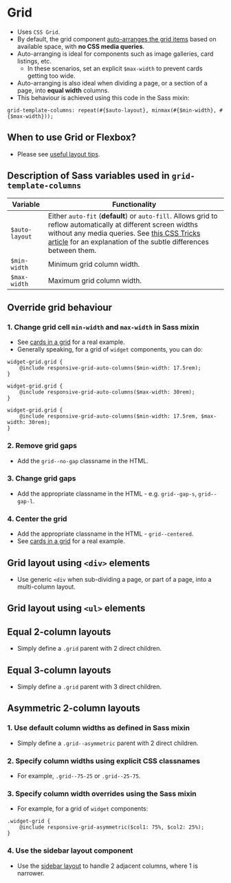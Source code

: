
# Grid
- Uses `CSS Grid`.
- By default, the grid component [auto-arranges the grid items](https://css-tricks.com/look-ma-no-media-queries-responsive-layouts-using-css-grid/) based on available space, with **no CSS media queries**.
- Auto-arranging is ideal for components such as image galleries, card listings, etc.
    - In these scenarios, set an explicit `$max-width` to prevent cards getting too wide.
- Auto-arranging is also ideal when dividing a page, or a section of a page, into **equal width** columns.
- This behaviour is achieved using this code in the Sass mixin:
```
grid-template-columns: repeat(#{$auto-layout}, minmax(#{$min-width}, #{$max-width}));
```

## When to use Grid or Flexbox?
- Please see [useful layout tips](/story/layout-useful-layout-tips--page).

## Description of Sass variables used in `grid-template-columns`

Variable | Functionality
--- | ---
`$auto-layout` | Either `auto-fit` (**default**) or `auto-fill`. Allows grid to reflow automatically at different screen widths without any media queries. See [this CSS Tricks article](https://css-tricks.com/auto-sizing-columns-css-grid-auto-fill-vs-auto-fit/) for an explanation of the subtle differences between them.
`$min-width` | Minimum grid column width.
`$max-width` | Maximum grid column width.


## Override grid behaviour

### 1. Change grid cell `min-width` and `max-width` in Sass mixin
- See [cards in a grid](/story/components-cards--card-grid) for a real example.
- Generally speaking, for a grid of `widget` components, you can do:
```
widget-grid.grid {
    @include responsive-grid-auto-columns($min-width: 17.5rem);
}
```
```
widget-grid.grid {
    @include responsive-grid-auto-columns($max-width: 30rem);
}
```
```
widget-grid.grid {
    @include responsive-grid-auto-columns($min-width: 17.5rem, $max-width: 30rem);
}
```

### 2. Remove grid gaps
- Add the `grid--no-gap` classname in the HTML.

### 3. Change grid gaps
- Add the appropriate classname in the HTML - e.g. `grid--gap-s`, `grid--gap-l`.

### 4. Center the grid
- Add the appropriate classname in the HTML - `grid--centered`.
- See [cards in a grid](/story/components-cards--card-grid) for a real example.

## Grid layout using `<div>` elements
- Use generic `<div` when sub-dividing a page, or part of a page, into a multi-column layout.

<Preview>
    <Story id="layout-grid--grid" />
</Preview>

## Grid layout using `<ul>` elements

<Preview>
    <Story id="layout-grid--grid-list" />
</Preview>

## Equal 2-column layouts
- Simply define a `.grid` parent with 2 direct children.

<Preview>
    <Story id="layout-grid--grid-2-equal-cols" />
</Preview>

## Equal 3-column layouts
- Simply define a `.grid` parent with 3 direct children.

<Preview>
    <Story id="layout-grid--grid-3-equal-cols" />
</Preview>

## Asymmetric 2-column layouts
### 1. Use default column widths as defined in Sass mixin
- Simply define a `.grid--asymmetric` parent with 2 direct children.

### 2. Specify column widths using explicit CSS classnames
- For example, `.grid--75-25` or `.grid--25-75`.

### 3. Specify column width overrides using the Sass mixin
- For example, for a grid of `widget` components:
```
.widget-grid {
    @include responsive-grid-asymmetric($col1: 75%, $col2: 25%);
}
```

### 4. Use the sidebar layout component
- Use the [sidebar layout](/story/layout-sidebar--sidebar) to handle 2 adjacent columns, where 1 is narrower.

<Preview>
    <Story id="layout-grid--grid-asymmetric" />
</Preview>
